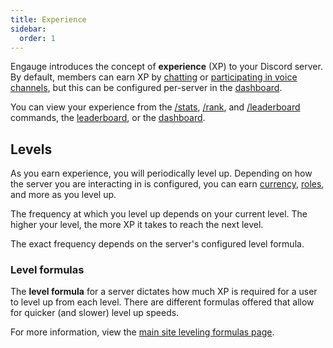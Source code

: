 ```yaml
---
title: Experience
sidebar:
  order: 1
---
```



Engauge introduces the concept of **experience** (XP) to your Discord server. By
default, members can earn XP by [chatting](/overview/messages) or
[participating in voice channels](/overview/voice), but this can be configured
per-server in the [dashboard](/setup/dashboard).

You can view your experience from the [/stats](/commands/stats),
[/rank](/commands/rank), and [/leaderboard](/commands/leaderboard) commands, the
[leaderboard](/overview/leaderboard), or the [dashboard](/config/dashboard).

## Levels

As you earn experience, you will periodically level up. Depending on how the
server you are interacting in is configured, you can earn
[currency](/config/economy), [roles](/config/roles), and more as you level up.

The frequency at which you level up depends on your current level. The higher
your level, the more XP it takes to reach the next level.

The exact frequency depends on the server's configured level formula.

### Level formulas

The **level formula** for a server dictates how much XP is required for a user
to level up from each level. There are different formulas offered that allow for
quicker (and slower) level up speeds.

For more information, view the
[main site leveling formulas page](https://engau.ge/formulas).
